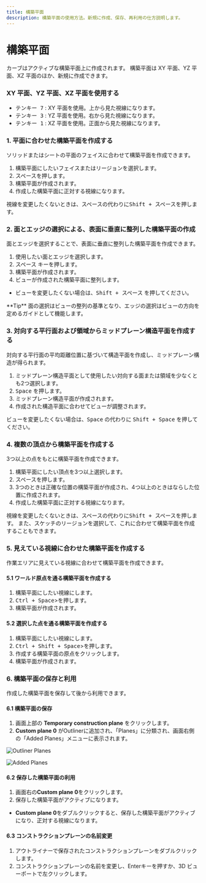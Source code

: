 ```yaml
---
title: 構築平面
description: 構築平面の使用方法。新規に作成、保存、再利用の仕方説明します。
---
```


# 構築平面

カーブはアクティブな構築平面上に作成されます。
構築平面は XY 平面、YZ 平面、XZ 平面のほか、新規に作成できます。

### XY 平面、YZ 平面、XZ 平面を使用する

- <kbd>テンキー 7</kbd> : XY 平面を使用。上から見た視線になります。
- <kbd>テンキー 3</kbd> : YZ 平面を使用。右から見た視線になります。
- <kbd>テンキー 1</kbd> : XZ 平面を使用。正面から見た視線になります。

### 1. 平面に合わせた構築平面を作成する

ソリッドまたはシートの平面のフェイスに合わせて構築平面を作成できます。

1. 構築平面にしたいフェイスまたはリージョンを選択します。
2. <kbd>スペース</kbd>を押します。
3. 構築平面が作成されます。
4. 作成した構築平面に正対する視線になります。

<VideoPlayer fileName="construction-plane-1"/>

視線を変更したくないときは、<kbd>スペース</kbd>の代わりに<kbd>Shift + スペース</kbd>を押します。

### 2. 面とエッジの選択による、表面に垂直に整列した構築平面の作成

面とエッジを選択することで、表面に垂直に整列した構築平面を作成できます。

1. 使用したい面とエッジを選択します。
2. <kbd>スペース</kbd> キーを押します。
3. 構築平面が作成されます。
4. ビューが作成された構築平面に整列します。

- ビューを変更したくない場合は、<kbd>Shift + スペース</kbd> を押してください。
<VideoPlayer fileName="construction-plane-6"/>

<Callout type="info" emoji="💡">
**Tip**
   面の選択はビューの整列の基準となり、エッジの選択はビューの方向を定めるガイドとして機能します。
</Callout>

### 3. 対向する平行面および領域からミッドプレーン構造平面を作成する

対向する平行面の平均距離位置に基づいて構造平面を作成し、ミッドプレーン構造が得られます。

1. ミッドプレーン構造平面として使用したい対向する面または領域を少なくとも2つ選択します。
2. <kbd>Space</kbd> を押します。
3. ミッドプレーン構造平面が作成されます。
4. 作成された構造平面に合わせてビューが調整されます。

<VideoPlayer fileName="construction-plane-2"/> 

ビューを変更したくない場合は、<kbd>Space</kbd> の代わりに <kbd>Shift + Space</kbd> を押してください。

### 4. 複数の頂点から構築平面を作成する

3つ以上の点をもとに構築平面を作成できます。

1. 構築平面にしたい頂点を3つ以上選択します。
2. <kbd>スペース</kbd>を押します。
3. 3つのときは正確な位置の構築平面が作成され、4つ以上のときはならした位置に作成されます。
4. 作成した構築平面に正対する視線になります。

<VideoPlayer fileName="construction-plane-3"/>

視線を変更したくないときは、<kbd>スペース</kbd>の代わりに<kbd>Shift + スペース</kbd>を押します。
また、スケッチのリージョンを選択して、これに合わせて構築平面を作成することもできます。

### 5. 見えている視線に合わせた構築平面を作成する

作業エリアに見えている視線に合わせて構築平面を作成できます。

#### 5.1 ワールド原点を通る構築平面を作成する

1. 構築平面にしたい視線にします。
2. <kbd>Ctrl + Space</kbd>>を押します。
3. 構築平面が作成されます。

<VideoPlayer fileName="construction-plane-4"/> 

#### 5.2 選択した点を通る構築平面を作成する

1. 構築平面にしたい視線にします。
2. <kbd>Ctrl + Shift + Space</kbd>>を押します。
3. 作成する構築平面の原点をクリックします。
4. 構築平面が作成されます。

<VideoPlayer fileName="construction-plane-5"/>

### 6. 構築平面の保存と利用

作成した構築平面を保存して後から利用できます。

#### 6.1 構築平面の保存

1. 画面上部の **Temporary construction plane** をクリックします。  
2. **Custom plane 0** がOutlinerに追加され、「Planes」に分類され、画面右側の「Added Planes」メニューに表示されます。  

![Outliner Planes](/img/construction-plane-saved.png)    

![Added Planes](/img/construction-plane-menu.png)  

#### 6.2 保存した構築平面の利用

1. 画面右の**Custom plane 0**をクリックします。
2. 保存した構築平面がアクティブになります。

- **Custom plane 0**をダブルクリックすると、保存した構築平面がアクティブになり、正対する視線になります。

#### 6.3 コンストラクションプレーンの名前変更

1. アウトライナーで保存されたコンストラクションプレーンをダブルクリックします。
2. コンストラクションプレーンの名前を変更し、Enterキーを押すか、3D ビューポートで左クリックします。